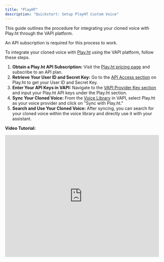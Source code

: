 ```yaml
---
title: "PlayHT"
description: "Quickstart: Setup PlayHT Custom Voice"
---
```


This guide outlines the procedure for integrating your cloned voice with Play.ht through the VAPI platform.

<Note>An API subscription is required for this process to work.</Note>

To integrate your cloned voice with [Play.ht](http://play.ht/) using the VAPI platform, follow these steps.

1. **Obtain a Play.ht API Subscription:** Visit the [Play.ht pricing page](https://play.ht/studio/pricing) and subscribe to an API plan.
2. **Retrieve Your User ID and Secret Key:** Go to the [API Access section](https://play.ht/studio/api-access) on Play.ht to get your User ID and Secret Key.
3. **Enter Your API Keys in VAPI:** Navigate to the [VAPI Provider Key section](https://dashboard.vapi.ai/keys) and input your Play.ht API keys under the Play.ht section.
4. **Sync Your Cloned Voice:** From the [Voice Library](https://dashboard.vapi.ai/voice-library) in VAPI, select Play.ht as your voice provider and click on "Sync with Play.ht."
5. **Search and Use Your Cloned Voice:** After syncing, you can search for your cloned voice within the voice library and directly use it with your assistant.

**Video Tutorial:**
  <iframe
    src="https://www.loom.com/embed/45a6e43ae03945a783385f771ea9203d?sid=268071d7-d37f-43aa-843a-13c221af3ed5"
    title="Loom video player"
    frameborder="0"
    allow="accelerometer; autoplay; clipboard-write; encrypted-media; gyroscope; picture-in-picture; web-share"
    referrerpolicy="strict-origin-when-cross-origin"
    width="100%"
    height="400px"
    allowfullscreen
  />